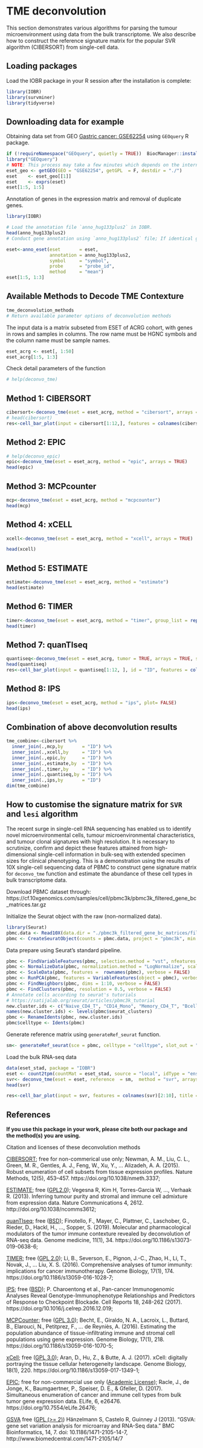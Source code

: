 
# **TME deconvolution**

This section demonstrates various algorithms for parsing the tumour microenvironment using data from the bulk transcriptome. We also describe how to construct the reference signature matrix for the popular SVR algorithm (CIBERSORT) from single-cell data.

## Loading packages
Load the IOBR package in your R session after the installation is complete:
```r
library(IOBR)
library(survminer)
library(tidyverse)
```

## Downloading data for example
Obtaining data set from GEO [Gastric cancer: GSE62254](https://pubmed.ncbi.nlm.nih.gov/25894828/) using `GEOquery` R package.
```r
if (!requireNamespace("GEOquery", quietly = TRUE))  BiocManager::install("GEOquery")
library("GEOquery")
# NOTE: This process may take a few minutes which depends on the internet connection speed. Please wait for its completion.
eset_geo <- getGEO(GEO = "GSE62254", getGPL  = F, destdir = "./")
eset    <- eset_geo[[1]]
eset    <- exprs(eset)
eset[1:5, 1:5]
```

Annotation of genes in the expression matrix and removal of duplicate genes.
```r

library(IOBR)

# Load the annotation file `anno_hug133plus2` in IOBR.
head(anno_hug133plus2)
# Conduct gene annotation using `anno_hug133plus2` file; If identical gene symbols exists, these genes would be ordered by the mean expression levels. The gene symbol with highest mean expression level is selected and remove others. 

eset<-anno_eset(eset       = eset,
                annotation = anno_hug133plus2,
                symbol     = "symbol",
                probe      = "probe_id",
                method     = "mean")
eset[1:5, 1:3]
```

## Available Methods to Decode TME Contexture

```r
tme_deconvolution_methods
# Return available parameter options of deconvolution methods
```

The input data is a matrix subseted from ESET of ACRG cohort, with genes in rows and samples in columns. The row name must be HGNC symbols and the column name must be sample names.
```r
eset_acrg <- eset[, 1:50]
eset_acrg[1:5, 1:3]
```
Check detail parameters of the function
```r
# help(deconvo_tme)
```

## Method 1: CIBERSORT
```r
cibersort<-deconvo_tme(eset = eset_acrg, method = "cibersort", arrays = TRUE, perm = 100 )
# head(cibersort)
res<-cell_bar_plot(input = cibersort[1:12,], features = colnames(cibersort)[3:24], title = "CIBERSORT Cell Fraction")
```

## Method 2: EPIC
```r
# help(deconvo_epic)
epic<-deconvo_tme(eset = eset_acrg, method = "epic", arrays = TRUE)
head(epic)
```

## Method 3: MCPcounter
```r
mcp<-deconvo_tme(eset = eset_acrg, method = "mcpcounter")
head(mcp)
```

## Method 4: xCELL
```r
xcell<-deconvo_tme(eset = eset_acrg, method = "xcell", arrays = TRUE)
```
```r
head(xcell)
```

## Method 5: ESTIMATE
```r
estimate<-deconvo_tme(eset = eset_acrg, method = "estimate")
head(estimate)
```

## Method 6: TIMER
```r
timer<-deconvo_tme(eset = eset_acrg, method = "timer", group_list = rep("stad",dim(eset_acrg)[2]))
head(timer)
```

## Method 7: quanTIseq
```r
quantiseq<-deconvo_tme(eset = eset_acrg, tumor = TRUE, arrays = TRUE, scale_mrna = TRUE, method = "quantiseq")
head(quantiseq)
res<-cell_bar_plot(input = quantiseq[1:12, ], id = "ID", features = colnames(quantiseq)[2:12], title = "quanTIseq Cell Fraction")
```

## Method 8: IPS
```r
ips<-deconvo_tme(eset = eset_acrg, method = "ips", plot= FALSE)
head(ips)
```

## Combination of above deconvolution results</a>
```r
tme_combine<-cibersort %>% 
  inner_join(.,mcp,by       = "ID") %>% 
  inner_join(.,xcell,by     = "ID") %>%
  inner_join(.,epic,by      = "ID") %>% 
  inner_join(.,estimate,by  = "ID") %>% 
  inner_join(.,timer,by     = "ID") %>% 
  inner_join(.,quantiseq,by = "ID") %>% 
  inner_join(.,ips,by       = "ID")
dim(tme_combine)
```

## How to customise the signature matrix for `SVR` and `lesi` algorithm

The recent surge in single-cell RNA sequencing has enabled us to identify novel microenvironmental cells, tumour microenvironmental characteristics, and tumour clonal signatures with high resolution. It is necessary to scrutinize, confirm and depict these features attained from high-dimensional single-cell information in bulk-seq with extended specimen sizes for clinical phenotyping. This is a demonstration using the results of 10X single-cell sequencing data of PBMC to construct gene signature matrix for `deconvo_tme` function and estimate the abundance of these cell types in bulk transcriptome data.

Download PBMC dataset through: https://cf.10xgenomics.com/samples/cell/pbmc3k/pbmc3k_filtered_gene_bc_matrices.tar.gz

Initialize the Seurat object with the raw (non-normalized data).
```r
library(Seurat)
pbmc.data <- Read10X(data.dir = "./pbmc3k_filtered_gene_bc_matrices/filtered_gene_bc_matrices/hg19")
pbmc <- CreateSeuratObject(counts = pbmc.data, project = "pbmc3k", min.cells = 3, min.features = 200)
```

Data prepare using Seurat's standard pipeline.
```r
pbmc <- FindVariableFeatures(pbmc, selection.method = "vst", nfeatures = 2000, verbose = FALSE)
pbmc <- NormalizeData(pbmc, normalization.method = "LogNormalize", scale.factor = 10000, verbose = FALSE)
pbmc <- ScaleData(pbmc, features =  rownames(pbmc), verbose = FALSE)
pbmc <- RunPCA(pbmc, features = VariableFeatures(object = pbmc), verbose = FALSE)
pbmc <- FindNeighbors(pbmc, dims = 1:10, verbose = FALSE)
pbmc <- FindClusters(pbmc, resolution = 0.5, verbose = FALSE)
# Annotate cells according to seurat's tutorials
# https://satijalab.org/seurat/articles/pbmc3k_tutorial
new.cluster.ids <- c("Naive_CD4_T", "CD14_Mono", "Memory_CD4_T", "Bcells", "CD8_Tcell", "FCGR3A_Mono", "NK", "DC", "Platelet")
names(new.cluster.ids) <- levels(pbmc$seurat_clusters)
pbmc <- RenameIdents(pbmc, new.cluster.ids)
pbmc$celltype <- Idents(pbmc)
```

Generate reference matrix using `generateRef_seurat` function.
```r
sm<- generateRef_seurat(sce = pbmc, celltype = "celltype", slot_out = "data")
```

Load the bulk RNA-seq data
```r
data(eset_stad, package = "IOBR")
eset <- count2tpm(countMat = eset_stad, source = "local", idType = "ensembl")
svr<- deconvo_tme(eset = eset, reference  = sm,  method = "svr", arrays  = FALSE, absolute.mode = FALSE, perm = 100)
head(svr)
```

```r
res<-cell_bar_plot(input = svr, features = colnames(svr)[2:10], title = "SVR Cell Fraction")
```


## References

**If you use this package in your work, please cite both our package and the method(s) you are using.**

Citation and licenses of these deconvolution methods

[CIBERSORT](https://cibersort.stanford.edu/); free for non-commerical use only;  Newman, A. M., Liu, C. L., Green, M. R., Gentles, A. J., Feng, W., Xu, Y., … Alizadeh, A. A. (2015). Robust enumeration of cell subsets from tissue expression profiles. Nature Methods, 12(5), 453–457.  https://doi.org/10.1038/nmeth.3337; 

[ESTIMATE](https://bioinformatics.mdanderson.org/public-software/estimate/);  free ([GPL2.0]( https://bioinformatics.mdanderson.org/estimate/));  Vegesna R, Kim H, Torres-Garcia W, ..., Verhaak R. (2013). Inferring tumour purity and stromal and immune cell admixture from expression data. Nature Communications 4, 2612. http://doi.org/10.1038/ncomms3612; 

[quanTIseq](http://icbi.at/software/quantiseq/doc/index.html); free ([BSD](https://github.com/icbi-lab/immunedeconv/blob/master/LICENSE.md));  Finotello, F., Mayer, C., Plattner, C., Laschober, G., Rieder, D., Hackl, H., ..., Sopper, S. (2019). Molecular and pharmacological modulators of the tumor immune contexture revealed by deconvolution of RNA-seq data. Genome medicine, 11(1), 34. https://doi.org/10.1186/s13073-019-0638-6; 

[TIMER](http://cistrome.org/TIMER/);  free ([GPL 2.0](http://cistrome.org/TIMER/download.html));  Li, B., Severson, E., Pignon, J.-C., Zhao, H., Li, T., Novak, J., … Liu, X. S. (2016). Comprehensive analyses of tumor immunity: implications for cancer immunotherapy. Genome Biology, 17(1), 174.  https://doi.org/10.1186/s13059-016-1028-7; 

[IPS](https://github.com/icbi-lab/Immunophenogram);  free ([BSD](https://github.com/icbi-lab/Immunophenogram/blob/master/LICENSE));  P. Charoentong et al., Pan-cancer Immunogenomic Analyses Reveal Genotype-Immunophenotype Relationships and Predictors of Response to Checkpoint Blockade. Cell Reports 18, 248-262 (2017). https://doi.org/10.1016/j.celrep.2016.12.019; 

[MCPCounter](https://github.com/ebecht/MCPcounter);  free ([GPL 3.0](https://github.com/ebecht/MCPcounter/blob/master/Source/License));  Becht, E., Giraldo, N. A., Lacroix, L., Buttard, B., Elarouci, N., Petitprez, F., … de Reyniès, A. (2016). Estimating the population abundance of tissue-infiltrating immune and stromal cell populations using gene expression. Genome Biology, 17(1), 218. https://doi.org/10.1186/s13059-016-1070-5; 

[xCell](http://xcell.ucsf.edu/);  free ([GPL 3.0](https://github.com/dviraran/xCell/blob/master/DESCRIPTION));  Aran, D., Hu, Z., & Butte, A. J. (2017). xCell: digitally portraying the tissue cellular heterogeneity landscape. Genome Biology, 18(1), 220. https://doi.org/10.1186/s13059-017-1349-1; 

[EPIC](https://gfellerlab.shinyapps.io/EPIC_1-1/);  free for non-commercial use only ([Academic License](https://github.com/GfellerLab/EPIC/blob/master/LICENSE));  Racle, J., de Jonge, K., Baumgaertner, P., Speiser, D. E., & Gfeller, D. (2017). Simultaneous enumeration of cancer and immune cell types from bulk tumor gene expression data. ELife, 6, e26476. https://doi.org/10.7554/eLife.26476; 

[GSVA](http://www.bioconductor.org/packages/release/bioc/html/GSVA.html) free ([GPL (>= 2)](https://github.com/rcastelo/GSVA)) Hänzelmann S, Castelo R, Guinney J (2013). “GSVA: gene set variation analysis for microarray and RNA-Seq data.” BMC Bioinformatics, 14, 7. doi: 10.1186/1471-2105-14-7, http://www.biomedcentral.com/1471-2105/14/7 
